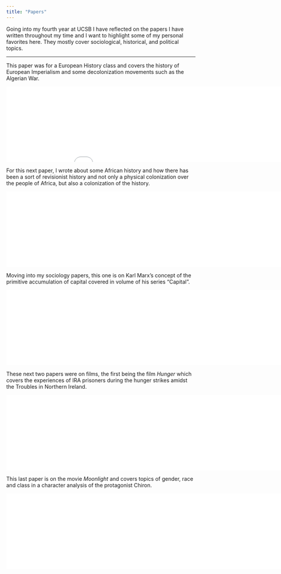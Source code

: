 ```yaml
---
title: "Papers"
---
```


Going into my fourth year at UCSB I have reflected on the papers I have written throughout my time and I want to highlight some of my personal favorites here. They mostly cover sociological, historical, and political topics.

------------------------------------------------------------------------

This paper was for a European History class and covers the history of European Imperialism and some decolonization movements such as the Algerian War.

![](evans_Hist4cPaper.pdf){fig-align="center" width="913" height="200"}

For this next paper, I wrote about some African history and how there has been a sort of revisionist history and not only a physical colonization over the people of Africa, but also a colonization of the history.

![](BL ST 49A Research Paper.pdf){fig-align="center" width="2613" height="200"}

Moving into my sociology papers, this one is on Karl Marx's concept of the primitive accumulation of capital covered in volume of his series "Capital".

![](SOC 185M Paper (1).pdf){fig-align="center" width="2138" height="200"}

These next two papers were on films, the first being the film *Hunger* which covers the experiences of IRA prisoners during the hunger strikes amidst the Troubles in Northern Ireland.

![](SOC 146 Essay.pdf){fig-align="center" width="1725" height="200"}

This last paper is on the movie *Moonlight* and covers topics of gender, race and class in a character analysis of the protagonist Chiron.

![](SOC 144S Paper (2).pdf){fig-align="center" width="2088" height="200"}
